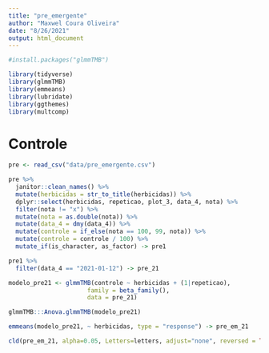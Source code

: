 ```yaml
---
title: "pre_emergente"
author: "Maxwel Coura Oliveira"
date: "8/26/2021"
output: html_document
---
```




```r
#install.packages("glmmTMB")
```


```r
library(tidyverse)
library(glmmTMB)
library(emmeans)
library(lubridate)
library(ggthemes)
library(multcomp)
```

# Controle

```r
pre <- read_csv("data/pre_emergente.csv")
```


```r
pre %>% 
  janitor::clean_names() %>% 
  mutate(herbicidas = str_to_title(herbicidas)) %>% 
  dplyr::select(herbicidas, repeticao, plot_3, data_4, nota) %>% 
  filter(nota != "x") %>% 
  mutate(nota = as.double(nota)) %>% 
  mutate(data_4 = dmy(data_4)) %>% 
  mutate(controle = if_else(nota == 100, 99, nota)) %>% 
  mutate(controle = controle / 100) %>% 
  mutate_if(is_character, as_factor) -> pre1
```


```r
pre1 %>% 
  filter(data_4 == "2021-01-12") -> pre_21
```


```r
modelo_pre21 <- glmmTMB(controle ~ herbicidas + (1|repeticao),
                      family = beta_family(),
                      data = pre_21)
```


```r
glmmTMB:::Anova.glmmTMB(modelo_pre21)
```



```r
emmeans(modelo_pre21, ~ herbicidas, type = "response") -> pre_em_21
```


```r
cld(pre_em_21, alpha=0.05, Letters=letters, adjust="none", reversed = TRUE)
```








